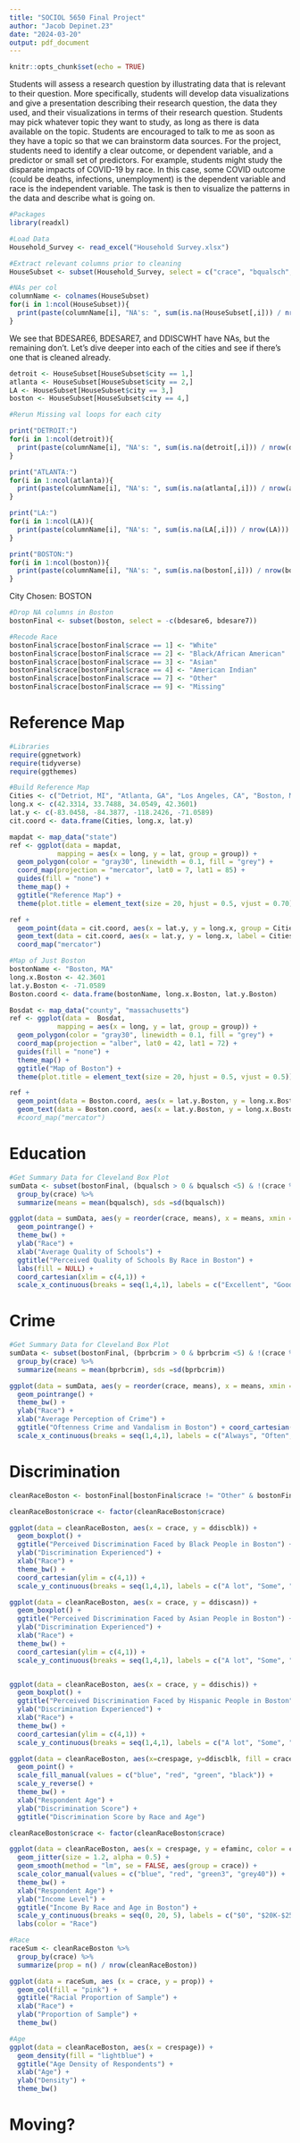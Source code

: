 ---
title: "SOCIOL 5650 Final Project"
author: "Jacob Depinet.23"
date: "2024-03-20"
output: pdf_document
---

```{r setup, include=FALSE}
knitr::opts_chunk$set(echo = TRUE)
```

Students will assess a research question by illustrating data that is relevant to their question. More specifically, students will develop data visualizations and give a presentation describing their research question, the data they used, and their visualizations in terms of their research question. Students may pick whatever topic they want to study, as long as there is data available on the topic. Students are encouraged to talk to me as soon as they have a topic so that we can brainstorm data sources. For the project, students need to identify a clear outcome, or dependent variable, and a predictor or small set of predictors. For example, students might study the disparate impacts of COVID-19 by race. In this case, some COVID outcome (could be deaths, infections, unemployment) is the dependent variable and race is the independent variable. The task is then to visualize the patterns in the data and describe what is going on.

```{r}
#Packages
library(readxl)
```


```{r}
#Load Data
Household_Survey <- read_excel("Household Survey.xlsx")
```

```{r}
#Extract relevant columns prior to cleaning
HouseSubset <- subset(Household_Survey, select = c("crace", "bqualsch", "bprbcrim", "bdesare1", "bdesare2", "bdesare3", "bdesare4", "bdesare5", "bdesare6", "bdesare7", "ddischis", "ddiscblk", "ddiscasn", "ddiscwht", "crespsex", "city", "crespage", "efaminc" ))
```

```{r}
#NAs per col
columnName <- colnames(HouseSubset)
for(i in 1:ncol(HouseSubset)){
  print(paste(columnName[i], "NA's: ", sum(is.na(HouseSubset[,i])) / nrow(HouseSubset)))
}
```
We see that BDESARE6, BDESARE7, and DDISCWHT have NAs, but the remaining don't. Let's dive deeper into each of the cities and see if there's one that is cleaned already. 

```{r}
detroit <- HouseSubset[HouseSubset$city == 1,]
atlanta <- HouseSubset[HouseSubset$city == 2,]
LA <- HouseSubset[HouseSubset$city == 3,]
boston <- HouseSubset[HouseSubset$city == 4,]
```

```{r}
#Rerun Missing val loops for each city

print("DETROIT:")
for(i in 1:ncol(detroit)){
  print(paste(columnName[i], "NA's: ", sum(is.na(detroit[,i])) / nrow(detroit)))
}

print("ATLANTA:")
for(i in 1:ncol(atlanta)){
  print(paste(columnName[i], "NA's: ", sum(is.na(atlanta[,i])) / nrow(atlanta)))
}

print("LA:")
for(i in 1:ncol(LA)){
  print(paste(columnName[i], "NA's: ", sum(is.na(LA[,i])) / nrow(LA)))
}

print("BOSTON:")
for(i in 1:ncol(boston)){
  print(paste(columnName[i], "NA's: ", sum(is.na(boston[,i])) / nrow(boston)))
}

```
City Chosen: BOSTON
```{r}
#Drop NA columns in Boston
bostonFinal <- subset(boston, select = -c(bdesare6, bdesare7))
```

```{r}
#Recode Race
bostonFinal$crace[bostonFinal$crace == 1] <- "White"
bostonFinal$crace[bostonFinal$crace == 2] <- "Black/African American"
bostonFinal$crace[bostonFinal$crace == 3] <- "Asian"
bostonFinal$crace[bostonFinal$crace == 4] <- "American Indian"
bostonFinal$crace[bostonFinal$crace == 7] <- "Other"
bostonFinal$crace[bostonFinal$crace == 9] <- "Missing"

```


# Reference Map
```{r}
#Libraries
require(ggnetwork)
require(tidyverse)
require(ggthemes)
```

```{r}
#Build Reference Map
Cities <- c("Detriot, MI", "Atlanta, GA", "Los Angeles, CA", "Boston, MA")
long.x <- c(42.3314, 33.7488, 34.0549, 42.3601)
lat.y <- c(-83.0458, -84.3877, -118.2426, -71.0589)
cit.coord <- data.frame(Cities, long.x, lat.y)

mapdat <- map_data("state")
ref <- ggplot(data = mapdat,
            mapping = aes(x = long, y = lat, group = group)) + 
  geom_polygon(color = "gray30", linewidth = 0.1, fill = "grey") +
  coord_map(projection = "mercator", lat0 = 7, lat1 = 85) +
  guides(fill = "none") + 
  theme_map() + 
  ggtitle("Reference Map") +
  theme(plot.title = element_text(size = 20, hjust = 0.5, vjust = 0.70))

ref + 
  geom_point(data = cit.coord, aes(x = lat.y, y = long.x, group = Cities), color = "red", size = 4) +
  geom_text(data = cit.coord, aes(x = lat.y, y = long.x, label = Cities, group = Cities), nudge_y = 1, size = 4) +
  coord_map("mercator")
```
```{r}
#Map of Just Boston
bostonName <- "Boston, MA"
long.x.Boston <- 42.3601
lat.y.Boston <- -71.0589
Boston.coord <- data.frame(bostonName, long.x.Boston, lat.y.Boston)

Bosdat <- map_data("county", "massachusetts")
ref <- ggplot(data =  Bosdat,
            mapping = aes(x = long, y = lat, group = group)) + 
  geom_polygon(color = "gray30", linewidth = 0.1, fill = "grey") +
  coord_map(projection = "alber", lat0 = 42, lat1 = 72) +
  guides(fill = "none") + 
  theme_map() + 
  ggtitle("Map of Boston") +
  theme(plot.title = element_text(size = 20, hjust = 0.5, vjust = 0.5))

ref + 
  geom_point(data = Boston.coord, aes(x = lat.y.Boston, y = long.x.Boston, group = bostonName), color = "red", size = 4) +
  geom_text(data = Boston.coord, aes(x = lat.y.Boston, y = long.x.Boston, label = bostonName, group = bostonName), nudge_y = 0.1, size = 4)
  #coord_map("mercator")
```

# Education
```{r}
#Get Summary Data for Cleveland Box Plot
sumData <- subset(bostonFinal, (bqualsch > 0 & bqualsch <5) & !(crace %in% c("Other", "Missing"))) %>%
  group_by(crace) %>%
  summarize(means = mean(bqualsch), sds =sd(bqualsch))

ggplot(data = sumData, aes(y = reorder(crace, means), x = means, xmin = means - sds, xmax = means + sds)) + 
  geom_pointrange() + 
  theme_bw() +
  ylab("Race") +
  xlab("Average Quality of Schools") + 
  ggtitle("Perceived Quality of Schools By Race in Boston") +
  labs(fill = NULL) + 
  coord_cartesian(xlim = c(4,1)) +
  scale_x_continuous(breaks = seq(1,4,1), labels = c("Excellent", "Good", "Fair", "Poor"))
```
# Crime 

```{r}
#Get Summary Data for Cleveland Box Plot
sumData <- subset(bostonFinal, (bprbcrim > 0 & bprbcrim <5) & !(crace %in% c("Other", "Missing"))) %>%
  group_by(crace) %>%
  summarize(means = mean(bprbcrim), sds =sd(bprbcrim))

ggplot(data = sumData, aes(y = reorder(crace, means), x = means, xmin = means - sds, xmax = means + sds)) + 
  geom_pointrange() + 
  theme_bw() +
  ylab("Race") +
  xlab("Average Perception of Crime") + 
  ggtitle("Oftenness Crime and Vandalism in Boston") + coord_cartesian(xlim = c(4,1)) +
  scale_x_continuous(breaks = seq(1,4,1), labels = c("Always", "Often", "Sometimes", "Never"))
```


# Discrimination

```{r}
cleanRaceBoston <- bostonFinal[bostonFinal$crace != "Other" & bostonFinal$crace != "Missing" & bostonFinal$ddiscasn < 5 & bostonFinal$ddiscblk < 5 & bostonFinal$ddischis < 5 & bostonFinal$ddiscwht < 5 & bostonFinal$efaminc < 98,]

cleanRaceBoston$crace <- factor(cleanRaceBoston$crace)

ggplot(data = cleanRaceBoston, aes(x = crace, y = ddiscblk)) + 
  geom_boxplot() +
  ggtitle("Perceived Discrimination Faced by Black People in Boston") +
  ylab("Discrimination Experienced") +
  xlab("Race") +
  theme_bw() +
  coord_cartesian(ylim = c(4,1)) +
  scale_y_continuous(breaks = seq(1,4,1), labels = c("A lot", "Some", "Only a Little", "None at All"))

ggplot(data = cleanRaceBoston, aes(x = crace, y = ddiscasn)) + 
  geom_boxplot() +
  ggtitle("Perceived Discrimination Faced by Asian People in Boston") +
  ylab("Discrimination Experienced") +
  xlab("Race") +
  theme_bw() +
  coord_cartesian(ylim = c(4,1)) +
  scale_y_continuous(breaks = seq(1,4,1), labels = c("A lot", "Some", "Only a Little", "None at All"))


ggplot(data = cleanRaceBoston, aes(x = crace, y = ddischis)) + 
  geom_boxplot() +
  ggtitle("Perceived Discrimination Faced by Hispanic People in Boston") +
  ylab("Discrimination Experienced") +
  xlab("Race") +
  theme_bw() +
  coord_cartesian(ylim = c(4,1)) +
  scale_y_continuous(breaks = seq(1,4,1), labels = c("A lot", "Some", "Only a Little", "None at All"))


```

```{r}
ggplot(data = cleanRaceBoston, aes(x=crespage, y=ddiscblk, fill = crace)) +
  geom_point() +
  scale_fill_manual(values = c("blue", "red", "green", "black")) +
  scale_y_reverse() +
  theme_bw() +
  xlab("Respondent Age") +
  ylab("Discrimination Score") +
  ggtitle("Discrimination Score by Race and Age")
```
```{r}
cleanRaceBoston$crace <- factor(cleanRaceBoston$crace)

ggplot(data = cleanRaceBoston, aes(x = crespage, y = efaminc, color = crace)) +
  geom_jitter(size = 1.2, alpha = 0.5) +
  geom_smooth(method = "lm", se = FALSE, aes(group = crace)) +
  scale_color_manual(values = c("blue", "red", "green3", "grey40")) +
  theme_bw() +
  xlab("Respondent Age") +
  ylab("Income Level") +
  ggtitle("Income By Race and Age in Boston") +
  scale_y_continuous(breaks = seq(0, 20, 5), labels = c("$0", "$20K-$25K", "$45K-$50K", "$70K-$80K", "$150K+")) +
  labs(color = "Race")
```
```{r}
#Race
raceSum <- cleanRaceBoston %>%
  group_by(crace) %>%
  summarize(prop = n() / nrow(cleanRaceBoston))

ggplot(data = raceSum, aes (x = crace, y = prop)) +
  geom_col(fill = "pink") +
  ggtitle("Racial Proportion of Sample") + 
  xlab("Race") +
  ylab("Proportion of Sample") +
  theme_bw()
```

```{r}
#Age
ggplot(data = cleanRaceBoston, aes(x = crespage)) + 
  geom_density(fill = "lightblue") +
  ggtitle("Age Density of Respondents") +
  xlab("Age") +
  ylab("Density") +
  theme_bw()
```

# Moving? 
